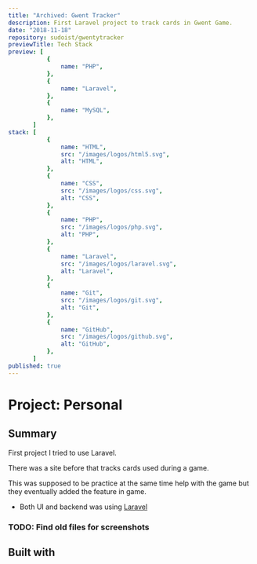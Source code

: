 ```yaml
---
title: "Archived: Gwent Tracker"
description: First Laravel project to track cards in Gwent Game.
date: "2018-11-18"
repository: sudoist/gwentytracker
previewTitle: Tech Stack
preview: [
           {
               name: "PHP",
           },
           {
               name: "Laravel",
           },
           {
               name: "MySQL",
           },
       ]
stack: [
           {
               name: "HTML",
               src: "/images/logos/html5.svg",
               alt: "HTML",
           },
           {
               name: "CSS",
               src: "/images/logos/css.svg",
               alt: "CSS",
           },
           {
               name: "PHP",
               src: "/images/logos/php.svg",
               alt: "PHP",
           },
           {
               name: "Laravel",
               src: "/images/logos/laravel.svg",
               alt: "Laravel",
           },
           {
               name: "Git",
               src: "/images/logos/git.svg",
               alt: "Git",
           },
           {
               name: "GitHub",
               src: "/images/logos/github.svg",
               alt: "GitHub",
           },
       ]
published: true
---
```


# Project: Personal

## Summary

First project I tried to use Laravel.

There was a site before that tracks cards used during a game.

This was supposed to be practice at the same time help with the game but they eventually added the feature in game.

- Both UI and backend was using [Laravel](https://laravel.com/)

### TODO: Find old files for screenshots

## Built with

